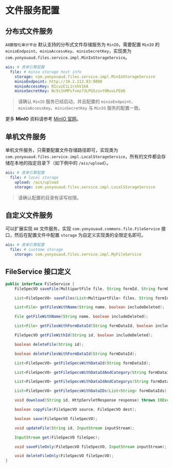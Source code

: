 # 文件服务配置

## 分布式文件服务

`A8数智化审计平台` 默认支持的分布式文件存储服务为 `MinIO`，需要配置 `MinIO` 的 `minioEndpoint`、`minioAccessKey`、`minioSecretKey`，实现类为 `com.yonyouaud.files.service.impl.MinIoStorageService`。


```yaml
ais: # 表单引擎配置
  file: # minio storage host info
    storage: com.yonyouaud.files.service.impl.MinIoStorageService
    minioEndpoint: http://10.2.112.83:9000
    minioAccessKey: RIcuzE1L1rxhV1kA
    minioSecretKey: Nc9i3nMPsfvmz73LPG5zzvt9RuvLFEU8
```    

> 请确认 `MinIO` 服务已经启动，并且配置的 `minioEndpoint`、`minioAccessKey`、`minioSecretKey` 与 `MinIO` 服务的配置一致。

更多 **MinIO** 资料请参考 [MinIO 官网](https://min.io/docs)。

## 单机文件服务

单机文件服务，只需要配置文件存储路径即可，实现类为 `com.yonyouaud.files.service.impl.LocalStorageService`，所有的文件都会存储在本地的指定目录下（如下例中的 `/ais/upload`）。

```yaml
ais: # 表单引擎配置
  file: # local storage
    upload: /ais/upload
    storage: com.yonyouaud.files.service.impl.LocalStorageService
```

> 请确认配置的目录有读写权限。

## 自定义文件服务

可以扩展实现 `A8` 文件服务，实现 `com.yonyouaud.commons.file.FileService` 接口，然后在配置文件中配置 `storage` 为自定义实现类的全限定名即可。

```yaml
ais: # 表单引擎配置
  file: # custome storage
    storage: com.yonyouaud.files.service.impl.MyFileService
```

## FileService 接口定义

```java
public interface FileService {
    FileSpecVO saveFile(MultipartFile file, String formId, String formDataId, String category) throws IOException;

    List<FileSpecVO> saveFiles(List<MultipartFile> files, String formId, String formDataId, String category) throws IOException;

    List<File> getFilesWithName(String name, boolean includeDeleted);

    File getFileWithName(String name, boolean includeDeleted);

    List<File> getFilesWithFormDataId(String formDataId, boolean includeDeleted);

    FileSpecVO getFileWithId(String id, boolean includeDeleted);

    boolean deleteFile(String id);

    boolean deleteFilesWithFormDataId(String formDataId);

    List<FileSpecVO> getFileSpecsWithDataId(String formDataId);

    List<FileSpecVO> getFileSpecsWithDataIdAndCategory(String formDataId, String category);

    List<FileSpecVO> getFileSpecsWithDataIdAndCategorys(String formDataId, List<String> categorys);

    List<FileSpecVO> getFileSpecsWithDataIDs(List<String> formDataIds);

    void download(String id, HttpServletResponse response) throws IOException;

    boolean copyFile(FileSpecVO source, FileSpecVO dest);

    boolean save(FileSpecVO fileSpecVO);

    void updateFile(String id, InputStream inputStream);

    InputStream get(FileSpecVO fileSpec);

    void saveFileOnly(FileSpecVO fileSpecVO, InputStream inputStream);

    void deleteFileOnly(FileSpecVO fileSpecVO);
}
```
